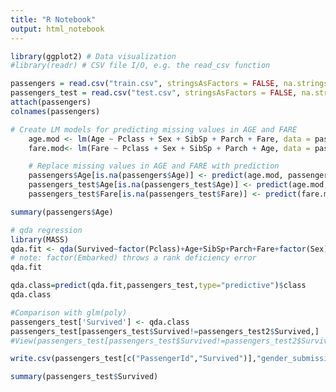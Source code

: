 ```yaml
---
title: "R Notebook"
output: html_notebook
---
```


```r
library(ggplot2) # Data visualization
#library(readr) # CSV file I/O, e.g. the read_csv function
```

```r
passengers = read.csv("train.csv", stringsAsFactors = FALSE, na.strings = c("NA", ""))
passengers_test = read.csv("test.csv", stringsAsFactors = FALSE, na.strings = c("NA", ""))
attach(passengers)
colnames(passengers)
```

```r
# Create LM models for predicting missing values in AGE and FARE
	age.mod <- lm(Age ~ Pclass + Sex + SibSp + Parch + Fare, data = passengers)
	fare.mod<- lm(Fare ~ Pclass + Sex + SibSp + Parch + Age, data = passengers)

	# Replace missing values in AGE and FARE with prediction
	passengers$Age[is.na(passengers$Age)] <- predict(age.mod, passengers)[is.na(passengers$Age)]
	passengers_test$Age[is.na(passengers_test$Age)] <- predict(age.mod, passengers_test)[is.na(passengers_test$Age)]
	passengers_test$Fare[is.na(passengers_test$Fare)] <- predict(fare.mod, passengers_test)[is.na(passengers_test$Fare)] # only 1 missing
```

```r
summary(passengers$Age)
```

```r
# qda regression
library(MASS)
qda.fit <- qda(Survived~factor(Pclass)+Age+SibSp+Parch+Fare+factor(Sex), data=passengers, na.action = na.exclude)
# note: factor(Embarked) throws a rank deficiency error
qda.fit
```



```r
qda.class=predict(qda.fit,passengers_test,type="predictive")$class
qda.class
```
```r
#Comparison with glm(poly)
passengers_test['Survived'] <- qda.class
passengers_test[passengers_test$Survived!=passengers_test2$Survived,]
#View(passengers_test[passengers_test$Survived!=passengers_test2$Survived,][,c(12,1:11)])
```

```r
write.csv(passengers_test[c("PassengerId","Survived")],"gender_submission.csv", row.names = FALSE)
```

```r
summary(passengers_test$Survived)
```

